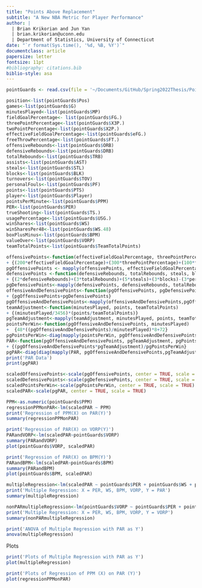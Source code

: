 ```yaml
---
title: "Points Above Replacement"
subtitle: "A New NBA Metric for Player Performance"
author: |
  | Brian Krikorian and Jun Yan
  | brian.krikorian@uconn.edu
  | Department of Statistics, University of Connecticut
date: "`r format(Sys.time(), '%d, %B, %Y')`"
documentclass: article
papersize: letter
fontsize: 11pt
#bibliography: citations.bib
biblio-style: asa
---
```


```r
pointGuards <- read.csv(file = '~/Documents/GitHub/Spring2022Thesis/PointGuards.csv', stringsAsFactors = TRUE, header = TRUE)
```

```r
position<-list(pointGuards$Pos)
games<-list(pointGuards$G)
minutesPlayed<-list(pointGuards$MP)
fieldGoalPercentage<- list(pointGuards$FG.)
threePointPercentage<-list(pointGuards$X3P.)
twoPointPercentage<-list(pointGuards$X2P.)
effectiveFieldGoalPercentage<-list(pointGuards$eFG.)
freeThrowPercentage<-list(pointGuards$FT.)
offensiveRebounds<-list(pointGuards$ORB)
defensiveRebounds<-list(pointGuards$DRB)
totalRebounds<-list(pointGuards$TRB)
assists<-list(pointGuards$AST)
steals<-list(pointGuards$STL)
blocks<-list(pointGuards$BLK)
turnovers<-list(pointGuards$TOV)
personalFouls<-list(pointGuards$PF)
points<-list(pointGuards$PTS)
player<-list(pointGuards$Player)
pointsPerMinute<-list(pointGuards$PPM)
PER<-list(pointGuards$PER)
trueShooting<-list(pointGuards$TS.)
usagePercentage<-list(pointGuards$USG.)
winShares<-list(pointGuards$WS)
winSharesPer48<-list(pointGuards$WS.48)
boxPlusMinus<-list(pointGuards$BPM)
valueOver<-list(pointGuards$VORP)
teamTotalPoints<-list(pointGuards$TeamTotalPoints)
```

```r
offensivePoints<-function(effectiveFieldGoalPercentage, threePointPercentage, freeThrowPercentage, offensiveRebounds, assists, points, turnovers)
+ {(200*effectiveFieldGoalPercentage)+(300*threePointPercentage)+(100*freeThrowPercentage)+(offensiveRebounds)+(3*assists)+(2*points)-(5*turnovers)}
pgOffensivePoints <- mapply(offensivePoints, effectiveFieldGoalPercentage, threePointPercentage, freeThrowPercentage, offensiveRebounds, assists, points, turnovers)
defensivePoints <-function(defensiveRebounds, totalRebounds, steals, blocks, personalFouls)
+ {(2*defensiveRebounds)+(3*totalRebounds)+(5*steals)+(3*blocks)-(3*personalFouls)}
pgDefensivePoints<-mapply(defensivePoints, defensiveRebounds, totalRebounds, steals, blocks, personalFouls)
offensiveAndDefensivePoints<-function(pgOffensivePoints, pgDefensivePoints)
+ {pgOffensivePoints+pgDefensivePoints}
pgOffensiveAndDefensivePoints<-mapply(offensiveAndDefensivePoints,pgOffensivePoints,pgDefensivePoints)
teamAdjustment<-function(minutesPlayed, points, teamTotalPoints)
+ {(minutesPlayed/3456)*(points/teamTotalPoints)}
pgTeamAdjustment<-mapply(teamAdjustment, minutesPlayed, points, teamTotalPoints)
pointsPerWin<-function(pgOffensiveAndDefensivePoints, minutesPlayed)
+  {48*((pgOffensiveAndDefensivePoints)/minutesPlayed)*8+72}
pgPointsPerWin<-diag(mapply(pointsPerWin, pgOffensiveAndDefensivePoints, minutesPlayed))
PAR<-function(pgOffensiveAndDefensivePoints, pgTeamAdjustment, pgPointsPerWin)
+ {(pgOffensiveAndDefensivePoints*pgTeamAdjustment)/pgPointsPerWin}
pgPAR<-diag(diag(mapply(PAR, pgOffensiveAndDefensivePoints,pgTeamAdjustment,pgPointsPerWin)))
print('PAR Data')
print(pgPAR)
```

```r
scaledOffensivePoints<-scale(pgOffensivePoints, center = TRUE, scale = TRUE)
scaledDefensivePoints<-scale(pgDefensivePoints, center = TRUE, scale = TRUE)
scaledPointsPerWin<-scale(pgPointsPerWin, center = TRUE, scale = TRUE)
scaledPAR<-scale(pgPAR, center = TRUE, scale = TRUE)
```

```r
PPM<-as.numeric(pointGuards$PPM)
regressionPPMonPAR<-lm(scaledPAR ~ PPM)
print('Regression of PPM(X) on PAR(Y)')
summary(regressionPPMonPAR)

print('Regression of PAR(X) on VORP(Y)')
PARandVORP<-lm(scaledPAR~pointGuards$VORP)
summary(PARandVORP)
plot(pointGuards$VORP, scaledPAR)

print('Regression of PAR(X) on BPM(Y)')
PARandBPM<-lm(scaledPAR~pointGuards$BPM)
summary(PARandBPM)
plot(pointGuards$BPM, scaledPAR)

multipleRegression<-lm(scaledPAR ~ pointGuards$PER + pointGuards$WS + pointGuards$BPM + pointGuards$VORP)
print('Multiple Regression: X = PER, WS, BPM, VORP, Y = PAR')
summary(multipleRegression)

nonPARmultipleRegression<-lm(pointGuards$VORP ~ pointGuards$PER + pointGuards$WS + pointGuards$BPM )
print('Multiple Regression: X = PER, WS, BPM, VORP, Y = VORP')
summary(nonPARmultipleRegression)

print('ANOVA of Multiple Regression with PAR as Y')
anova(multipleRegression)
```

Plots
```r
print('Plots of Multiple Regression with PAR as Y')
plot(multipleRegression)
```
```r
print('Plots of Regression of PPM (X) on PAR (Y)')
plot(regressionPPMonPAR)
```
